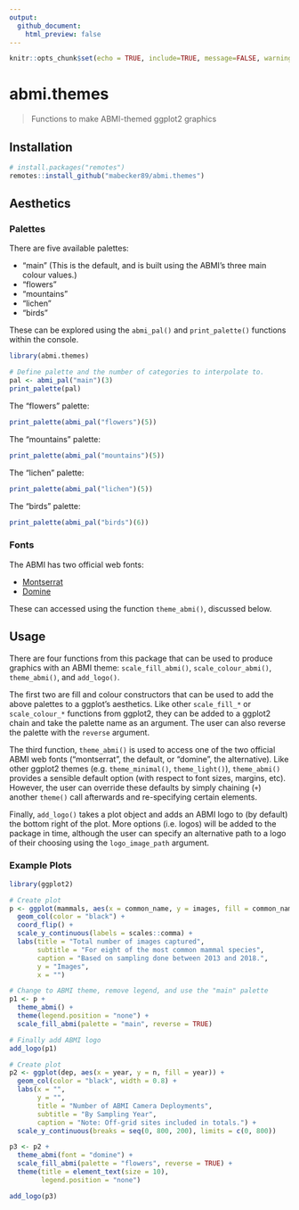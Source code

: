 ```yaml
---
output: 
  github_document:
    html_preview: false
---
```


```r
knitr::opts_chunk$set(echo = TRUE, include=TRUE, message=FALSE, warning=FALSE, eval=TRUE)
```

# abmi.themes

> Functions to make ABMI-themed ggplot2 graphics

## Installation

```r

# install.packages("remotes")
remotes::install_github("mabecker89/abmi.themes")

```

## Aesthetics

### Palettes

There are five available palettes:

+ "main" (This is the default, and is built using the ABMI's three main colour values.)
+ "flowers"
+ "mountains"
+ "lichen"
+ "birds"

These can be explored using the `abmi_pal()` and `print_palette()` functions within the console.

```r

library(abmi.themes)

# Define palette and the number of categories to interpolate to.
pal <- abmi_pal("main")(3)
print_palette(pal)

```

The "flowers" palette:

```r

print_palette(abmi_pal("flowers")(5))

```

The "mountains" palette:

```r

print_palette(abmi_pal("mountains")(5))

```

The "lichen" palette:

```r

print_palette(abmi_pal("lichen")(5))

```

The "birds" palette:

```r

print_palette(abmi_pal("birds")(6))

```

### Fonts

The ABMI has two official web fonts:

+ [Montserrat](https://fonts.google.com/specimen/Montserrat)
+ [Domine](https://fonts.google.com/specimen/Domine)

These can accessed using the function `theme_abmi()`, discussed below. 

## Usage

There are four functions from this package that can be used to produce graphics with an ABMI theme: `scale_fill_abmi()`, `scale_colour_abmi()`, `theme_abmi()`, and `add_logo()`. 

The first two are fill and colour constructors that can be used to add the above palettes to a ggplot's aesthetics. Like other `scale_fill_*` or `scale_colour_*` functions from ggplot2, they can be added to a ggplot2 chain and take the palette name as an argument. The user can also reverse the palette with the `reverse` argument.

The third function, `theme_abmi()` is used to access one of the two official ABMI web fonts ("montserrat", the default, or "domine", the alternative). Like other ggplot2 themes (e.g. `theme_minimal()`, `theme_light()`), `theme_abmi()` provides a sensible default option (with respect to font sizes, margins, etc). However, the user can override these defaults by simply chaining (`+`) another `theme()` call afterwards and re-specifying certain elements. 

Finally, `add_logo()` takes a plot object and adds an ABMI logo to (by default) the bottom right of the plot. More options (i.e. logos) will be added to the package in time, although the user can specify an alternative path to a logo of their choosing using the `logo_image_path` argument.

### Example Plots

```r

library(ggplot2)

# Create plot
p <- ggplot(mammals, aes(x = common_name, y = images, fill = common_name)) +
  geom_col(color = "black") +
  coord_flip() +
  scale_y_continuous(labels = scales::comma) +
  labs(title = "Total number of images captured",
       subtitle = "For eight of the most common mammal species",
       caption = "Based on sampling done between 2013 and 2018.",
       y = "Images",
       x = "")

# Change to ABMI theme, remove legend, and use the "main" palette
p1 <- p + 
  theme_abmi() +
  theme(legend.position = "none") +
  scale_fill_abmi(palette = "main", reverse = TRUE)

# Finally add ABMI logo
add_logo(p1)

```

```r

# Create plot
p2 <- ggplot(dep, aes(x = year, y = n, fill = year)) +
  geom_col(color = "black", width = 0.8) +
  labs(x = "",
       y = "",
       title = "Number of ABMI Camera Deployments",
       subtitle = "By Sampling Year",
       caption = "Note: Off-grid sites included in totals.") +
  scale_y_continuous(breaks = seq(0, 800, 200), limits = c(0, 800))

p3 <- p2 +
  theme_abmi(font = "domine") +
  scale_fill_abmi(palette = "flowers", reverse = TRUE) +
  theme(title = element_text(size = 10),
        legend.position = "none")

add_logo(p3)

```

